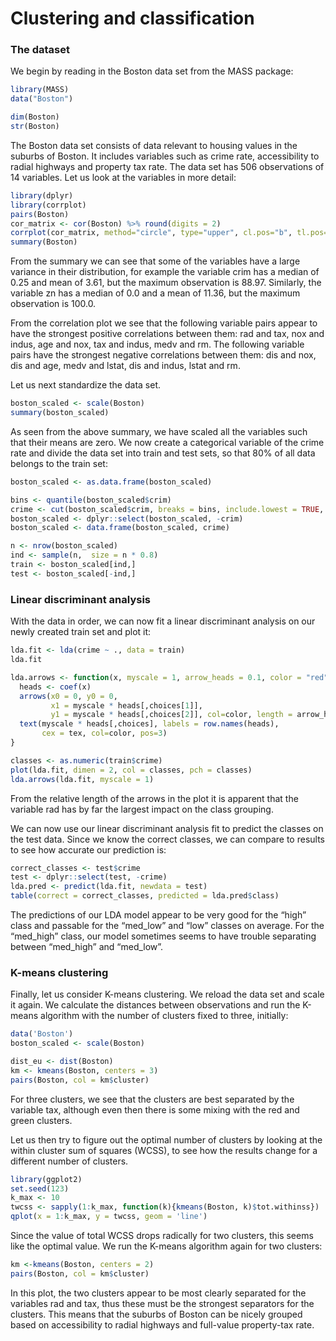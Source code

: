 # Clustering and classification

### The dataset

We begin by reading in the Boston data set from the MASS package:

```r
library(MASS)
data("Boston")

dim(Boston)
str(Boston)
```

The Boston data set consists of data relevant to housing values in the suburbs of Boston. It includes variables such as crime rate, accessibility to radial highways and property tax rate. The data set has 506 observations of 14 variables. Let us look at the variables in more detail:

```r
library(dplyr)
library(corrplot)
pairs(Boston)
cor_matrix <- cor(Boston) %>% round(digits = 2)
corrplot(cor_matrix, method="circle", type="upper", cl.pos="b", tl.pos="d", tl.cex=0.6)
summary(Boston)
```

From the summary we can see that some of the variables have a large variance in their distribution, for example the variable crim has a median of 0.25 and mean of 3.61, but the maximum observation is 88.97. Similarly, the variable zn has a median of 0.0 and a mean of 11.36, but the maximum observation is 100.0.

From the correlation plot we see that the following variable pairs appear to have the strongest positive correlations between them: rad and tax, nox and indus, age and nox, tax and indus, medv and rm. The following variable pairs have the strongest negative correlations between them: dis and nox, dis and age, medv and lstat, dis and indus, lstat and rm.

Let us next standardize the data set.

```r
boston_scaled <- scale(Boston)
summary(boston_scaled)
```

As seen from the above summary, we have scaled all the variables such that their means are zero. We now create a categorical variable of the crime rate and divide the data set into train and test sets, so that 80% of all data belongs to the train set:

```r
boston_scaled <- as.data.frame(boston_scaled)

bins <- quantile(boston_scaled$crim)
crime <- cut(boston_scaled$crim, breaks = bins, include.lowest = TRUE, label = c("low", "med_low", "med_high", "high"))
boston_scaled <- dplyr::select(boston_scaled, -crim)
boston_scaled <- data.frame(boston_scaled, crime)

n <- nrow(boston_scaled)
ind <- sample(n,  size = n * 0.8)
train <- boston_scaled[ind,]
test <- boston_scaled[-ind,]
```

### Linear discriminant analysis

With the data in order, we can now fit a linear discriminant analysis on our newly created train set and plot it:

```r
lda.fit <- lda(crime ~ ., data = train)
lda.fit

lda.arrows <- function(x, myscale = 1, arrow_heads = 0.1, color = "red", tex = 0.75, choices = c(1,2)){
  heads <- coef(x)
  arrows(x0 = 0, y0 = 0, 
         x1 = myscale * heads[,choices[1]], 
         y1 = myscale * heads[,choices[2]], col=color, length = arrow_heads)
  text(myscale * heads[,choices], labels = row.names(heads), 
       cex = tex, col=color, pos=3)
}

classes <- as.numeric(train$crime)
plot(lda.fit, dimen = 2, col = classes, pch = classes)
lda.arrows(lda.fit, myscale = 1)
```

From the relative length of the arrows in the plot it is apparent that the variable rad has by far the largest impact on the class grouping.

We can now use our linear discriminant analysis fit to predict the classes on the test data. Since we know the correct classes, we can compare to results to see how accurate our prediction is:

```r
correct_classes <- test$crime
test <- dplyr::select(test, -crime)
lda.pred <- predict(lda.fit, newdata = test)
table(correct = correct_classes, predicted = lda.pred$class)
```

The predictions of our LDA model appear to be very good for the "high" class and passable for the "med_low" and "low" classes on average. For the "med_high" class, our model sometimes seems to have trouble separating between "med_high" and "med_low".

### K-means clustering

Finally, let us consider K-means clustering. We reload the data set and scale it again. We calculate the distances between observations and run the K-means algorithm with the number of clusters fixed to three, initially:

```r
data('Boston')
boston_scaled <- scale(Boston)

dist_eu <- dist(Boston)
km <- kmeans(Boston, centers = 3)
pairs(Boston, col = km$cluster)
```

For three clusters, we see that the clusters are best separated by the variable tax, although even then there is some mixing with the red and green clusters.

Let us then try to figure out the optimal number of clusters by looking at the within cluster sum of squares (WCSS), to see how the results change for a different number of clusters.

```r
library(ggplot2)
set.seed(123)
k_max <- 10
twcss <- sapply(1:k_max, function(k){kmeans(Boston, k)$tot.withinss})
qplot(x = 1:k_max, y = twcss, geom = 'line')
```

Since the value of total WCSS drops radically for two clusters, this seems like the optimal value. We run the K-means algorithm again for two clusters:

```r
km <-kmeans(Boston, centers = 2)
pairs(Boston, col = km$cluster)
```

In this plot, the two clusters appear to be most clearly separated for the variables rad and tax, thus these must be the strongest separators for the clusters. This means that the suburbs of Boston can be nicely grouped based on accessibility to radial highways and full-value property-tax rate.
